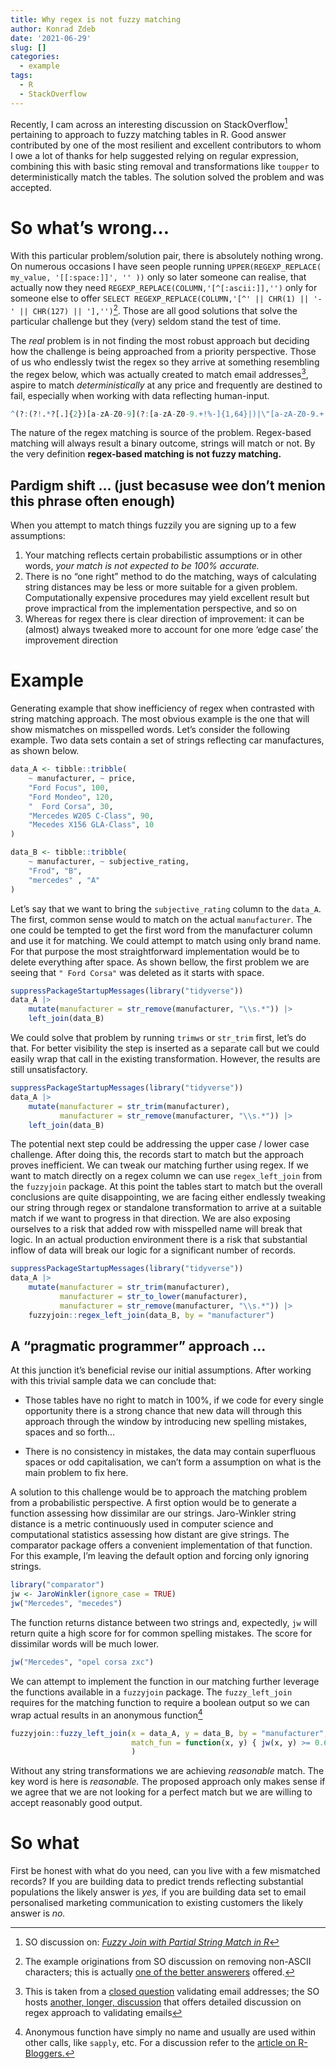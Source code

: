 ```yaml
---
title: Why regex is not fuzzy matching
author: Konrad Zdeb
date: '2021-06-29'
slug: []
categories:
  - example
tags:
  - R
  - StackOverflow
---
```


Recently, I cam across an interesting discussion on StackOverflow^[SO discussion on: [*Fuzzy Join with Partial String Match in R*](https://stackoverflow.com/a/68182330/1655567)] pertaining to approach to fuzzy matching tables in R. Good answer contributed by one of the most resilient and excellent contributors to whom I owe a lot of thanks for help suggested relying on regular expression, combining this with basic sting removal and transformations like `toupper` to deterministically match the tables. The solution solved the problem and was accepted.

# So what's wrong...

With this particular problem/solution pair, there is absolutely nothing wrong. On numerous occasions I have seen people running `UPPER(REGEXP_REPLACE( my_value, '[[:space:]]', '' ))` only so later someone can realise, that actually now they need `REGEXP_REPLACE(COLUMN,'[^[:ascii:]],'')` only for someone else to offer `SELECT REGEXP_REPLACE(COLUMN,'[^' || CHR(1) || '-' || CHR(127) || '],'')`^[The example originations from SO discussion on removing non-ASCII characters; this is actually [one of the better answerers](https://Stack Overflow.com/a/18234629/1655567) offered.]. Those are all good solutions that solve the particular challenge but they (very) seldom stand the test of time.

The *real* problem is in not finding the most robust approach but deciding how the challenge is being approached from a priority perspective. Those of us who endlessly twist the regex so they arrive at something resembling the regex below, which was actually created to match email addresses^[This is taken from a [closed question](https://stackoverflow.com/a/50914014/1655567) validating email addresses; the SO hosts [another, longer, discussion](https://stackoverflow.com/q/201323/1655567) that offers detailed discussion on regex approach to validating emails], aspire to match *deterministically* at any price and frequently are destined to fail, especially when working with data reflecting human-input.

```r
^(?:(?!.*?[.]{2})[a-zA-Z0-9](?:[a-zA-Z0-9.+!%-]{1,64}|)|\"[a-zA-Z0-9.+!% -]{1,64}\")@[a-zA-Z0-9][a-zA-Z0-9.-]+(.[a-z]{2,}|.[0-9]{1,})$
```

The nature of the regex matching is source of the problem. Regex-based matching will always result a binary outcome, strings will match or not. By the very definition **regex-based matching is not fuzzy matching.** 

## Pardigm shift ... (just becasuse wee don't menion this phrase often enough)

When you attempt to match things fuzzily you are signing up to a few assumptions:

1) Your matching reflects certain probabilistic assumptions or in other words, *your match is not expected to be 100% accurate.*
2) There is no "one right" method to do the matching, ways of calculating string distances may be less or more suitable for a given problem. Computationally expensive procedures may yield excellent result but prove impractical from the implementation perspective, and so on
3) Whereas for regex there is clear direction of improvement: it can be (almost) always tweaked more to account for one more 'edge case' the improvement direction 

# Example

Generating example that show inefficiency of regex when contrasted with string matching approach. The most obvious example is the one that will show mismatches on misspelled words. Let's consider the following example. Two data sets contain a set of strings reflecting car manufactures, as shown below.

```r
data_A <- tibble::tribble(
    ~ manufacturer, ~ price,
    "Ford Focus", 100,
    "Ford Mondeo", 120,
    "  Ford Corsa", 30,
    "Mercedes W205 C-Class", 90,
    "Mecedes X156 GLA-Class", 10
)

data_B <- tibble::tribble(
    ~ manufacturer, ~ subjective_rating,
    "Frod", "B",
    "mercedes" , "A"
)
```

Let's say that we want to bring the `subjective_rating` column to the `data_A`. The first, common sense would to match on the actual `manufacturer`. The one could be tempted to get the first word from the manufacturer column and use it for matching. We could attempt to match using only brand name. For that purpose the most straightforward implementation would be to delete everything after space. As shown bellow, the first problem we are seeing that `" Ford Corsa"` was deleted as it starts with space.

```r
suppressPackageStartupMessages(library("tidyverse"))
data_A |> 
    mutate(manufacturer = str_remove(manufacturer, "\\s.*")) |> 
    left_join(data_B)

```

We could solve that problem by running `trimws` or `str_trim` first, let's do that. For better visibility the step is inserted as a separate call but we could easily wrap that call in the existing transformation. However, the results are still unsatisfactory.

```r
suppressPackageStartupMessages(library("tidyverse"))
data_A |> 
    mutate(manufacturer = str_trim(manufacturer),
           manufacturer = str_remove(manufacturer, "\\s.*")) |> 
    left_join(data_B)

```

The potential next step could be addressing the upper case / lower case challenge. After doing this, the records start to match but the approach proves inefficient. We can tweak our matching further using regex. If we want to match directly on a regex column we can use `regex_left_join` from the `fuzzyjoin` package. At this point the tables start to match but the overall conclusions are quite disappointing, we are facing either endlessly tweaking our string through regex or standalone transformation to arrive at a suitable match if we want to progress in that direction. We are also exposing ourselves to a risk that added row with misspelled name will break that logic. In an actual production environment there is a risk that substantial inflow of data will break our logic for a significant number of records. 

```r
suppressPackageStartupMessages(library("tidyverse"))
data_A |> 
    mutate(manufacturer = str_trim(manufacturer),
           manufacturer = str_to_lower(manufacturer),
           manufacturer = str_remove(manufacturer, "\\s.*")) |> 
    fuzzyjoin::regex_left_join(data_B, by = "manufacturer")

```

## A "pragmatic programmer" approach ...

At this junction it's beneficial revise our initial assumptions. After working with this trivial sample data we can conclude that:

* Those tables have no right to match in 100%, if we code for every single opportunity there is a strong chance that new data will through this approach through the window by introducing new spelling mistakes, spaces and so forth...

* There is no consistency in mistakes, the data may contain superfluous spaces or odd capitalisation, we can't form a assumption on what is the main problem to fix here.

A solution to this challenge would be to approach the matching problem from a probabilistic perspective. A first option would be to generate a function assessing how dissimilar are our strings. Jaro-Winkler string distance is a metric continuously used in computer science and computational statistics assessing how distant are give strings. The comparator package offers a convenient implementation of that function. 
For this example, I'm leaving the default option and forcing only ignoring strings.

```r
library("comparator")
jw <- JaroWinkler(ignore_case = TRUE)
jw("Mercedes", "mecedes")
```
The function returns distance between two strings and, expectedly, `jw` will return quite a high score for for common spelling mistakes. The score for dissimilar words will be much lower.

```r
jw("Mercedes", "opel corsa zxc")
```


We can attempt to implement the function in our matching further leverage the functions available in a `fuzzyjoin` package. The `fuzzy_left_join` requires for the matching function to require a boolean output so we can wrap actual results in an anonymous function^[Anonymous function have simply no name and usually are used within other calls, like `sapply`, etc. For a discussion refer to the [article on R-Bloggers.](https://www.r-bloggers.com/2017/09/anonymous-functions-in-r-and-python/)]

```r
fuzzyjoin::fuzzy_left_join(x = data_A, y = data_B, by = "manufacturer",
                           match_fun = function(x, y) { jw(x, y) >= 0.65}
                           )
```
Without any string transformations we are achieving *reasonable* match. The key word is here is *reasonable.* The proposed approach only makes sense if we agree that we are not looking for a perfect match but we are willing to accept reasonably good output.

# So what

First be honest with what do you need, can you live with a few mismatched records? If you are building data to predict trends reflecting substantial populations the likely answer is *yes,* if you are building data set to email personalised marketing communication to existing customers the likely answer is *no.* 
